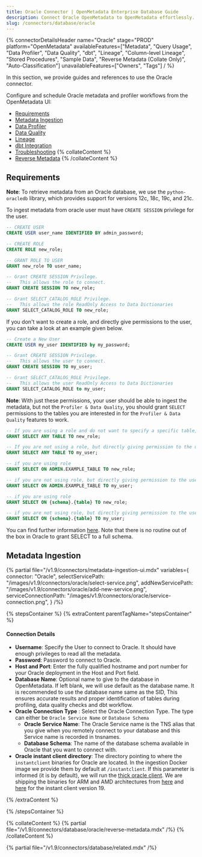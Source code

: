 ```yaml
---
title: Oracle Connector | OpenMetadata Enterprise Database Guide
description: Connect Oracle OpenMetadata to OpenMetadata effortlessly. Complete setup guide, configuration steps, and troubleshooting tips for seamless data catalog integration.
slug: /connectors/database/oracle
---
```







{% connectorDetailsHeader
name="Oracle"
stage="PROD"
platform="OpenMetadata"
availableFeatures=["Metadata", "Query Usage", "Data Profiler", "Data Quality", "dbt", "Lineage", "Column-level Lineage", "Stored Procedures", "Sample Data", "Reverse Metadata (Collate Only)", "Auto-Classification"]
unavailableFeatures=["Owners", "Tags"]
/ %}

In this section, we provide guides and references to use the Oracle connector.

Configure and schedule Oracle metadata and profiler workflows from the OpenMetadata UI:

- [Requirements](#requirements)
- [Metadata Ingestion](#metadata-ingestion)
- [Data Profiler](/how-to-guides/data-quality-observability/profiler/workflow)
- [Data Quality](/how-to-guides/data-quality-observability/quality)
- [Lineage](/connectors/ingestion/lineage)
- [dbt Integration](/connectors/ingestion/workflows/dbt)
- [Troubleshooting](/connectors/database/oracle/troubleshooting)
{% collateContent %}
- [Reverse Metadata](#reverse-metadata)
{% /collateContent %}

<IngestionModeTiles yamlPath="/snippets/connectors/database/oracle/yaml" />

## Requirements

**Note**: To retrieve metadata from an Oracle database, we use the `python-oracledb` library, which provides support for versions 12c, 18c, 19c, and 21c.

To ingest metadata from oracle user must have `CREATE SESSION` privilege for the user.

```sql
-- CREATE USER
CREATE USER user_name IDENTIFIED BY admin_password;

-- CREATE ROLE
CREATE ROLE new_role;

-- GRANT ROLE TO USER 
GRANT new_role TO user_name;

-- Grant CREATE SESSION Privilege.
--   This allows the role to connect.
GRANT CREATE SESSION TO new_role;

-- Grant SELECT_CATALOG_ROLE Privilege.
--   This allows the role ReadOnly Access to Data Dictionaries
GRANT SELECT_CATALOG_ROLE TO new_role;
```

If you don't want to create a role, and directly give permissions to the user, you can take a look at an example given below.

```sql
-- Create a New User
CREATE USER my_user IDENTIFIED by my_password;

-- Grant CREATE SESSION Privilege.
--   This allows the user to connect.
GRANT CREATE SESSION TO my_user;

-- Grant SELECT_CATALOG_ROLE Privilege.
--   This allows the user ReadOnly Access to Data Dictionaries
GRANT SELECT_CATALOG_ROLE to my_user;
```

**Note**: With just these permissions, your user should be able to ingest the metadata, but not the `Profiler & Data Quality`, you should grant `SELECT` permissions to the tables you are interested in for the `Profiler & Data Quality` features to work. 

```sql
-- If you are using a role and do not want to specify a specific table, but any
GRANT SELECT ANY TABLE TO new_role;

-- If you are not using a role, but directly giving permission to the user and do not want to specify a specific table, but any
GRANT SELECT ANY TABLE TO my_user;

-- if you are using role
GRANT SELECT ON ADMIN.EXAMPLE_TABLE TO new_role;

-- if you are not using role, but directly giving permission to the user
GRANT SELECT ON ADMIN.EXAMPLE_TABLE TO my_user;

-- if you are using role
GRANT SELECT ON {schema}.{table} TO new_role;

-- if you are not using role, but directly giving permission to the user
GRANT SELECT ON {schema}.{table} TO my_user;
```

You can find further information [here](https://docs.oracle.com/javadb/10.8.3.0/ref/rrefsqljgrant.html). Note that
there is no routine out of the box in Oracle to grant SELECT to a full schema.

## Metadata Ingestion

{% partial 
  file="/v1.9/connectors/metadata-ingestion-ui.mdx" 
  variables={
    connector: "Oracle", 
    selectServicePath: "/images/v1.9/connectors/oracle/select-service.png",
    addNewServicePath: "/images/v1.9/connectors/oracle/add-new-service.png",
    serviceConnectionPath: "/images/v1.9/connectors/oracle/service-connection.png",
} 
/%}

{% stepsContainer %}
{% extraContent parentTagName="stepsContainer" %}

#### Connection Details

- **Username**: Specify the User to connect to Oracle. It should have enough privileges to read all the metadata.
- **Password**: Password to connect to Oracle.
- **Host and Port**: Enter the fully qualified hostname and port number for your Oracle deployment in the Host and Port field.
- **Database Name**: Optional name to give to the database in OpenMetadata. If left blank, we will use default as the database name. It is recommended to use the database name same as the SID, This ensures accurate results and proper identification of tables during profiling, data quality checks and dbt workflow.
- **Oracle Connection Type** : Select the Oracle Connection Type. The type can either be `Oracle Service Name` or `Database Schema`
  - **Oracle Service Name**: The Oracle Service name is the TNS alias that you give when you remotely connect to your database and this Service name is recorded in tnsnames.
  - **Database Schema**: The name of the database schema available in Oracle that you want to connect with.
- **Oracle instant client directory**: The directory pointing to where the `instantclient` binaries for Oracle are located. In the ingestion Docker image we 
    provide them by default at `/instantclient`. If this parameter is informed (it is by default), we will run the [thick oracle client](https://python-oracledb.readthedocs.io/en/latest/user_guide/initialization.html#initializing-python-oracledb).
    We are shipping the binaries for ARM and AMD architectures from [here](https://www.oracle.com/database/technologies/instant-client/linux-x86-64-downloads.html)
    and [here](https://www.oracle.com/database/technologies/instant-client/linux-arm-aarch64-downloads.html) for the instant client version 19.

<AdvancedConfiguration />

{% /extraContent %}

<TestConnection />

<ConfigureIngestion />

<IngestionScheduleAndDeploy />

{% /stepsContainer %}

{% collateContent %}
{% partial file="/v1.9/connectors/database/oracle/reverse-metadata.mdx" /%}
{% /collateContent %}

{% partial file="/v1.9/connectors/database/related.mdx" /%}
